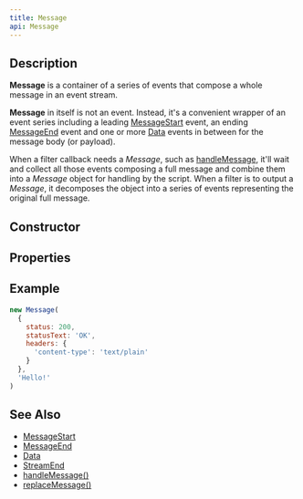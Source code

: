 ```yaml
---
title: Message
api: Message
---
```


## Description

**Message** is a container of a series of events that compose a whole message in an event stream.

**Message** in itself is not an event. Instead, it's a convenient wrapper of an event series including a leading [MessageStart](/reference/api/MessageStart) event, an ending [MessageEnd](/reference/api/MessageEnd) event and one or more [Data](/reference/api/Data) events in between for the message body (or payload).

When a filter callback needs a _Message_, such as [handleMessage](/reference/Configuration/handleMessage), it'll wait and collect all those events composing a full message and combine them into a _Message_ object for handling by the script. When a filter is to output a _Message_, it decomposes the object into a series of events representing the original full message.

## Constructor

<Constructor/>

## Properties

<Properties/>

## Example

``` js
new Message(
  {
    status: 200,
    statusText: 'OK',
    headers: {
      'content-type': 'text/plain'
    }
  },
  'Hello!'
)
```

## See Also

* [MessageStart](/reference/api/MessageEnd)
* [MessageEnd](/reference/api/MessageEnd)
* [Data](/reference/api/Data)
* [StreamEnd](/reference/api/StreamEnd)
* [handleMessage()](/reference/api/Configuration/handleMessage)
* [replaceMessage()](/reference/api/Configuration/replaceMessage)
